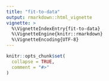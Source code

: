 ```yaml
---
title: "fit-to-data"
output: rmarkdown::html_vignette
vignette: >
  %\VignetteIndexEntry{fit-to-data}
  %\VignetteEngine{knitr::rmarkdown}
  %\VignetteEncoding{UTF-8}
---
```


```r
knitr::opts_chunk$set(
  collapse = TRUE,
  comment = "#>"
)
```

<!-- ```{r setup} -->
<!-- library(mmmstan) -->
<!-- ``` -->

<!-- # Load Data -->
<!-- ```{r load-data} -->
<!-- # Use observational data -->
<!-- load("~/github/sablefishData/data/sable_released.rda") -->
<!-- load("~/github/sablefishData/data/sable_recovered.rda") -->

<!-- ``` -->

<!-- # Prepare Data -->
<!-- ```{r prepare-data} -->

<!-- # Quarterly -->
<!-- tags <- tag_arrays( -->
<!--   released = sable_released, -->
<!--   recovered = sable_recovered, -->
<!--   released_time_unit = "quarter", -->
<!--   released_time_max = 148, -->
<!--   liberty_time_max = 12, -->
<!--   liberty_days_min = 30, # Not implemented -->
<!--   colname_released_date = "Release_Date", -->
<!--   colname_released_area = "Release_Region", -->
<!--   colname_group = "Release_Size", -->
<!--   colname_recovered_date = "Recovery_Date", -->
<!--   colname_recovered_area = "Recovery_Region", -->
<!--   colname_id = "Tag_ID", -->
<!--   area_list = list(ak = 1, bc = 2, cc = 3), -->
<!--   group_list = list(pooled = 400:799), -->
<!--   released_date_start = "1979-01-01", -->
<!--   released_date_end = "2015-12-31" -->
<!-- ) -->

<!-- # Quarterly -->
<!-- tags2 <- create_tag_array( -->
<!--   x = sable_released, -->
<!--   y = sable_recovered, -->
<!--   time_step = "quarter", -->
<!--   max_steps_liberty = 12, # 160, # 12 -->
<!--   release_date_colname = "Release_Date", -->
<!--   release_area_colname = "Release_Region", -->
<!--   group_colname = "Release_Size", -->
<!--   recovery_date_colname = "Recovery_Date", -->
<!--   recovery_area_colname = "Recovery_Region", -->
<!--   id_colname = "Tag_ID", -->
<!--   area_list = list(ak = 1, bc = 2, wc = 3), -->
<!--   group_list = list(pooled = 400:799), -->
<!--   release_date_start = "1979-01-01", -->
<!--   release_date_end = "2015-12-31") -->


<!-- ``` -->

<!-- # Quarterly fit three F -->
<!-- ```{r quarterly-fit-three-f} -->
<!-- # Define data -->
<!-- data_list <- list( -->
<!--   A = 3, -->
<!--   G_released = 1, -->
<!--   G_harvest = 1, -->
<!--   T_released = 148, -->
<!--   T_liberty = 12, # 160, -->
<!--   T_study = 148 + 12 - 1, # T_released + T_liberty - 1 -->
<!--   T_movement = 1, -->
<!--   T_harvest = 1, -->
<!--   T_reporting = 1, -->
<!--   T_year = 4, -->
<!--   x = tags$x, -->
<!--   y = tags$y, -->
<!--   w = array(1, dim = c(1, 3)), -->
<!--   z = matrix(c(1, 1, 0, -->
<!--                1, 1, 1, -->
<!--                0, 1, 1), nrow = 3, byrow = TRUE), -->
<!--   u = 0.9, -->
<!--   v = 0.02, -->
<!--   m = 0.1, -->
<!--   p_time_index = rep(1, 159), -->
<!--   # p_time_index = rep(1, 160), -->
<!--   h_time_index = rep(1, 159), #   rep(1:40, each = 4)[1:(160)], -->
<!--   # h_time_index = c(1:(148 + 12 - 1)), -->
<!--   h_group_index = array(rep(1, 1), dim = c(1)), # Harvest rate group index -->
<!--   w_time_index = rep(1, 159), # Reporting rate time step index -->
<!--   random_walk = 0, -->
<!--   h_prior_mean = array(0.05, dim = c(1, 1, 3)), -->
<!--   h_prior_sd = array(0.001, dim = c(1, 1, 3)), -->
<!--   phi_prior_mean = 0.6, -->
<!--   phi_prior_sd = 0.2, -->
<!--   sigma_prior_mean = numeric(0), -->
<!--   sigma_prior_sd = numeric(0), -->
<!--   p_fudge = 1e-12, -->
<!--   y_fudge = 1e-12 -->
<!-- ) -->

<!-- # m1 <- mmmfit(data = data_list, threads_per_chain = 1) -->
<!-- # m2 <- mmmfit(data = data_list, threads_per_chain = 8, use_reduce_sum = TRUE) -->

<!-- ``` -->
